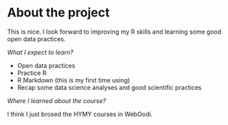 
# About the project

This is nice. I look forward to improving my R skills and learning some good open data practices.


*What I expect to learn?*

* Open data practices
* Practice R
* R Markdown (this is my first time using)
* Recap some data science analyses and good scientific practices


*Where I learned about the course?*

I think I just brosed the HYMY courses in WebOodi.

